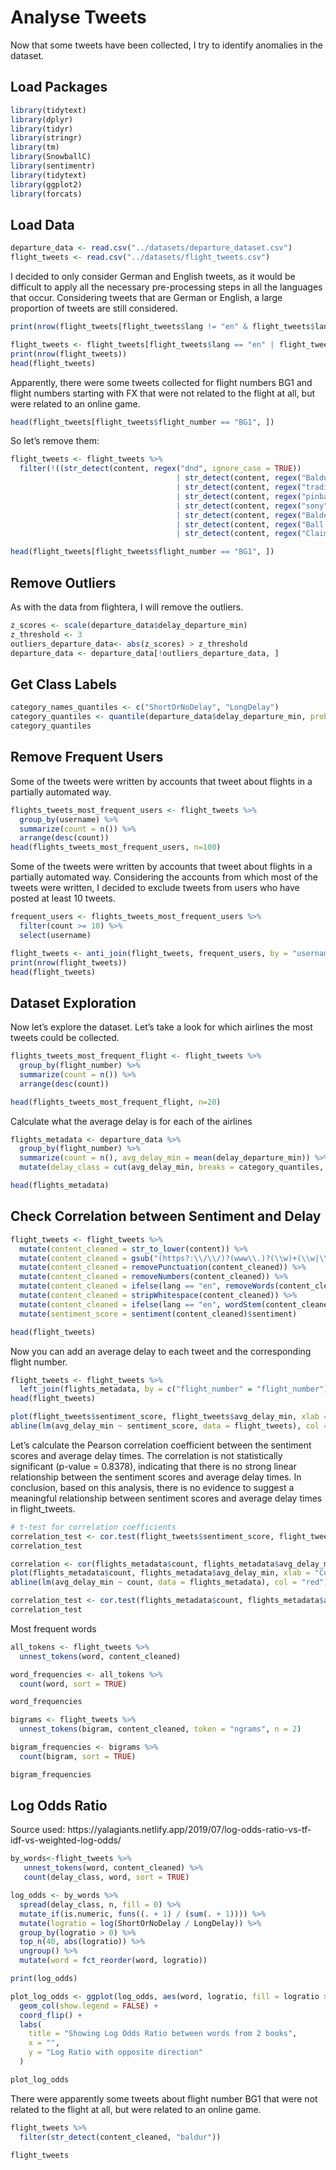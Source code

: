 # Analyse Tweets

Now that some tweets have been collected, I try to identify anomalies in the dataset.

## Load Packages

```r
library(tidytext)
library(dplyr)
library(tidyr)
library(stringr)
library(tm)
library(SnowballC)
library(sentimentr)
library(tidytext)
library(ggplot2)
library(forcats)
```

## Load Data

```r
departure_data <- read.csv("../datasets/departure_dataset.csv")
flight_tweets <- read.csv("../datasets/flight_tweets.csv")
```

I decided to only consider German and English tweets, as it would be difficult to apply all the necessary pre-processing steps in all the languages that occur. Considering tweets that are German or English, a large proportion of tweets are still considered.

```r
print(nrow(flight_tweets[flight_tweets$lang != "en" & flight_tweets$lang != "de",]))
```

```r
flight_tweets <- flight_tweets[flight_tweets$lang == "en" | flight_tweets$lang == "de",]
print(nrow(flight_tweets))
head(flight_tweets)
```

Apparently, there were some tweets collected for flight numbers BG1 and flight numbers starting with FX that were not related to the flight at all, but were related to an online game.

```r
head(flight_tweets[flight_tweets$flight_number == "BG1", ])
```

So let's remove them:

```r
flight_tweets <- flight_tweets %>%
  filter(!((str_detect(content, regex("dnd", ignore_case = TRUE)) 
                                     | str_detect(content, regex("Baldur", ignore_case = TRUE))
                                     | str_detect(content, regex("trading", ignore_case = TRUE))
                                     | str_detect(content, regex("pinball", ignore_case = TRUE))
                                     | str_detect(content, regex("sony", ignore_case = TRUE))            
                                     | str_detect(content, regex("Balder", ignore_case = TRUE))
                                     | str_detect(content, regex("Ball that started it all!", ignore_case = TRUE))
                                     | str_detect(content, regex("Claim FREE", ignore_case = TRUE)))))

head(flight_tweets[flight_tweets$flight_number == "BG1", ])
```

## Remove Outliers

As with the data from flightera, I will remove the outliers.

```r
z_scores <- scale(departure_data$delay_departure_min)
z_threshold <- 3
outliers_departure_data<- abs(z_scores) > z_threshold
departure_data <- departure_data[!outliers_departure_data, ]
```

## Get Class Labels

```r
category_names_quantiles <- c("ShortOrNoDelay", "LongDelay")
category_quantiles <- quantile(departure_data$delay_departure_min, probs = c(0.0, 0.5, 1.0))
category_quantiles
```

## Remove Frequent Users

Some of the tweets were written by accounts that tweet about flights in a partially automated way.

```r
flights_tweets_most_frequent_users <- flight_tweets %>%
  group_by(username) %>%
  summarize(count = n()) %>%
  arrange(desc(count))
head(flights_tweets_most_frequent_users, n=100)
```

Some of the tweets were written by accounts that tweet about flights in a partially automated way. 
Considering the accounts from which most of the tweets were written, I decided to exclude tweets from users who have posted at least 10 tweets.

```r
frequent_users <- flights_tweets_most_frequent_users %>% 
  filter(count >= 10) %>% 
  select(username)

flight_tweets <- anti_join(flight_tweets, frequent_users, by = "username")
print(nrow(flight_tweets))
head(flight_tweets)
```

## Dataset Exploration

Now let's explore the dataset. Let's take a look for which airlines the most tweets could be collected.

```r
flights_tweets_most_frequent_flight <- flight_tweets %>%
  group_by(flight_number) %>%
  summarize(count = n()) %>%
  arrange(desc(count))

head(flights_tweets_most_frequent_flight, n=20)
```

Calculate what the average delay is for each of the airlines

```r
flights_metadata <- departure_data %>%
  group_by(flight_number) %>%
  summarize(count = n(), avg_delay_min = mean(delay_departure_min)) %>%
  mutate(delay_class = cut(avg_delay_min, breaks = category_quantiles, labels = category_names_quantiles, include.lowest = TRUE))

head(flights_metadata)
```
## Check Correlation between Sentiment and Delay

```r
flight_tweets <- flight_tweets %>%
  mutate(content_cleaned = str_to_lower(content)) %>%
  mutate(content_cleaned = gsub("(https?:\\/\\/)?(www\\.)?(\\w)+(\\w|\\.|\\/)*\\.(\\w)+(\\w|\\.|\\/|\\?|\\=|\\&)*", "", content_cleaned)) %>%
  mutate(content_cleaned = removePunctuation(content_cleaned)) %>%
  mutate(content_cleaned = removeNumbers(content_cleaned)) %>%
  mutate(content_cleaned = ifelse(lang == "en", removeWords(content_cleaned, stopwords("en")), removeWords(content_cleaned, stopwords("de")))) %>%
  mutate(content_cleaned = stripWhitespace(content_cleaned)) %>%
  mutate(content_cleaned = ifelse(lang == "en", wordStem(content_cleaned, language = "english"), wordStem(content_cleaned, language = "german"))) %>%
  mutate(sentiment_score = sentiment(content_cleaned)$sentiment)

head(flight_tweets)
```

Now you can add an average delay to each tweet and the corresponding flight number.

```r
flight_tweets <- flight_tweets %>%
  left_join(flights_metadata, by = c("flight_number" = "flight_number"))
head(flight_tweets)
```

```r
plot(flight_tweets$sentiment_score, flight_tweets$avg_delay_min, xlab = "Sentiment Score", ylab = "Average Delay (minutes)", main = "Scatter Plot of Sentiment Score vs. Average Delay")
abline(lm(avg_delay_min ~ sentiment_score, data = flight_tweets), col = "red")
```

Let's calculate the Pearson correlation coefficient between the sentiment scores and average delay times. The correlation is not statistically significant (p-value = 0.8378), indicating that there is no strong linear relationship between the sentiment scores and average delay times. In conclusion, based on this analysis, there is no evidence to suggest a meaningful relationship between sentiment scores and average delay times in flight_tweets.

```r
# t-test for correlation coefficients
correlation_test <- cor.test(flight_tweets$sentiment_score, flight_tweets$avg_delay_min, method = "pearson")
correlation_test
```

```r
correlation <- cor(flights_metadata$count, flights_metadata$avg_delay_min, use = "complete.obs", method = "pearson")
plot(flights_metadata$count, flights_metadata$avg_delay_min, xlab = "Count", ylab = "Average Delay (minutes)", main = "Count vs. Average Delay")
abline(lm(avg_delay_min ~ count, data = flights_metadata), col = "red")
```

```r
correlation_test <- cor.test(flights_metadata$count, flights_metadata$avg_delay_min, method = "pearson")
correlation_test
```


Most frequent words

```r
all_tokens <- flight_tweets %>%
  unnest_tokens(word, content_cleaned)

word_frequencies <- all_tokens %>%
  count(word, sort = TRUE)

word_frequencies
```

```r
bigrams <- flight_tweets %>%
  unnest_tokens(bigram, content_cleaned, token = "ngrams", n = 2)

bigram_frequencies <- bigrams %>%
  count(bigram, sort = TRUE)

bigram_frequencies
```
## Log Odds Ratio

Source used: https://yalagiants.netlify.app/2019/07/log-odds-ratio-vs-tf-idf-vs-weighted-log-odds/ 

```r
by_words<-flight_tweets %>% 
   unnest_tokens(word, content_cleaned) %>% 
   count(delay_class, word, sort = TRUE)

log_odds <- by_words %>%
  spread(delay_class, n, fill = 0) %>%
  mutate_if(is.numeric, funs((. + 1) / (sum(. + 1)))) %>%
  mutate(logratio = log(ShortOrNoDelay / LongDelay)) %>%
  group_by(logratio > 0) %>%
  top_n(40, abs(logratio)) %>%
  ungroup() %>%
  mutate(word = fct_reorder(word, logratio))

print(log_odds)

plot_log_odds <- ggplot(log_odds, aes(word, logratio, fill = logratio > 0)) +
  geom_col(show.legend = FALSE) +
  coord_flip() +
  labs(
    title = "Showing Log Odds Ratio between words from 2 books",
    x = "",
    y = "Log Ratio with opposite direction"
  )

plot_log_odds 
```
There were apparently some tweets about flight number BG1 that were not related to the flight at all, but were related to an online game.

```r
flight_tweets %>%
  filter(str_detect(content_cleaned, "baldur"))
```

```r
flight_tweets
```

